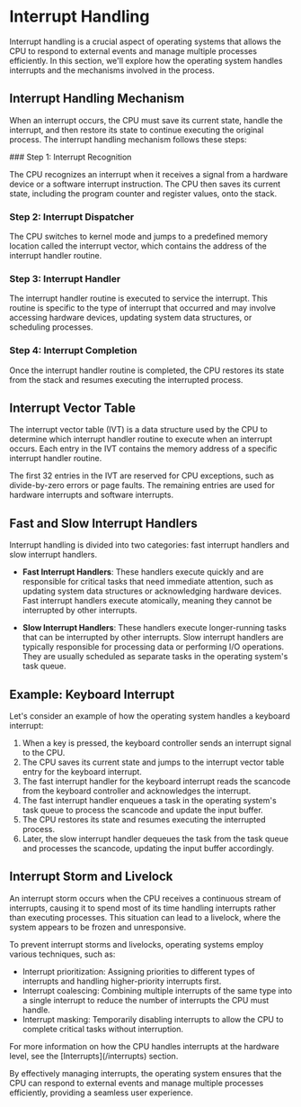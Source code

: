 
# Interrupt Handling

Interrupt handling is a crucial aspect of operating systems that allows the CPU to respond to external events and manage multiple processes efficiently. In this section, we'll explore how the operating system handles interrupts and the mechanisms involved in the process.

## Interrupt Handling Mechanism

When an interrupt occurs, the CPU must save its current state, handle the interrupt, and then restore its state to continue executing the original process. The interrupt handling mechanism follows these steps:

<Steps>
### Step 1: Interrupt Recognition

The CPU recognizes an interrupt when it receives a signal from a hardware device or a software interrupt instruction. The CPU then saves its current state, including the program counter and register values, onto the stack.

### Step 2: Interrupt Dispatcher

The CPU switches to kernel mode and jumps to a predefined memory location called the interrupt vector, which contains the address of the interrupt handler routine.

### Step 3: Interrupt Handler

The interrupt handler routine is executed to service the interrupt. This routine is specific to the type of interrupt that occurred and may involve accessing hardware devices, updating system data structures, or scheduling processes.

### Step 4: Interrupt Completion

Once the interrupt handler routine is completed, the CPU restores its state from the stack and resumes executing the interrupted process.
</Steps>

## Interrupt Vector Table

The interrupt vector table (IVT) is a data structure used by the CPU to determine which interrupt handler routine to execute when an interrupt occurs. Each entry in the IVT contains the memory address of a specific interrupt handler routine.

<Callout>
The first 32 entries in the IVT are reserved for CPU exceptions, such as divide-by-zero errors or page faults. The remaining entries are used for hardware interrupts and software interrupts.
</Callout>

## Fast and Slow Interrupt Handlers

Interrupt handling is divided into two categories: fast interrupt handlers and slow interrupt handlers.

- **Fast Interrupt Handlers**: These handlers execute quickly and are responsible for critical tasks that need immediate attention, such as updating system data structures or acknowledging hardware devices. Fast interrupt handlers execute atomically, meaning they cannot be interrupted by other interrupts.

- **Slow Interrupt Handlers**: These handlers execute longer-running tasks that can be interrupted by other interrupts. Slow interrupt handlers are typically responsible for processing data or performing I/O operations. They are usually scheduled as separate tasks in the operating system's task queue.

## Example: Keyboard Interrupt

Let's consider an example of how the operating system handles a keyboard interrupt:

1. When a key is pressed, the keyboard controller sends an interrupt signal to the CPU.
2. The CPU saves its current state and jumps to the interrupt vector table entry for the keyboard interrupt.
3. The fast interrupt handler for the keyboard interrupt reads the scancode from the keyboard controller and acknowledges the interrupt.
4. The fast interrupt handler enqueues a task in the operating system's task queue to process the scancode and update the input buffer.
5. The CPU restores its state and resumes executing the interrupted process.
6. Later, the slow interrupt handler dequeues the task from the task queue and processes the scancode, updating the input buffer accordingly.

## Interrupt Storm and Livelock

An interrupt storm occurs when the CPU receives a continuous stream of interrupts, causing it to spend most of its time handling interrupts rather than executing processes. This situation can lead to a livelock, where the system appears to be frozen and unresponsive.

To prevent interrupt storms and livelocks, operating systems employ various techniques, such as:

- Interrupt prioritization: Assigning priorities to different types of interrupts and handling higher-priority interrupts first.
- Interrupt coalescing: Combining multiple interrupts of the same type into a single interrupt to reduce the number of interrupts the CPU must handle.
- Interrupt masking: Temporarily disabling interrupts to allow the CPU to complete critical tasks without interruption.

<Callout>
For more information on how the CPU handles interrupts at the hardware level, see the [Interrupts](/interrupts) section.
</Callout>

By effectively managing interrupts, the operating system ensures that the CPU can respond to external events and manage multiple processes efficiently, providing a seamless user experience.